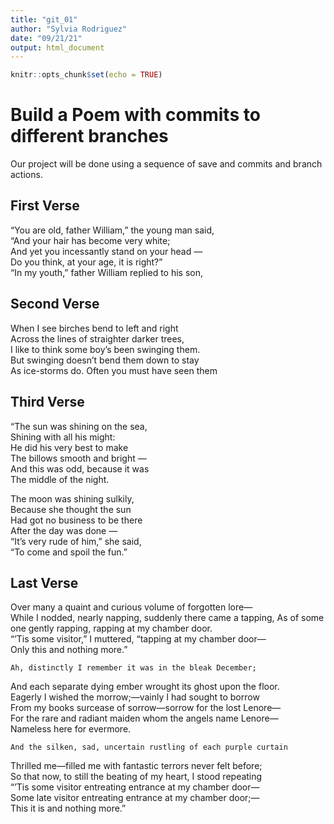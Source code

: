 ```yaml
---
title: "git_01"
author: "Sylvia Rodriguez"
date: "09/21/21"
output: html_document
---
```


```r
knitr::opts_chunk$set(echo = TRUE)
```
# Build a Poem with commits to different branches
Our project will be done using a sequence of save and commits and branch actions.
<!-- Do not modify or change any text in "!--" bracketed areas such as this --- these are instructions to
you, if you change any of this the git program will notice it and compromise your git merging strategy !-->

## First Verse 
<!--Put the first five lines of a poem by Lewis Carrol in this section!-->
"You are old, father William," the young man said,  
"And your hair has become very white;  
And yet you incessantly stand on your head —  
Do you think, at your age, it is right?"  
"In my youth," father William replied to his son,   


## Second Verse
<!--Put the first five lines of a poem by Robert Frost here!-->
When I see birches bend to left and right  
Across the lines of straighter darker trees,  
I like to think some boy’s been swinging them.  
But swinging doesn’t bend them down to stay  
As ice-storms do. Often you must have seen them  



## Third Verse
<!--Put the first two verses of The Walrus and the Carpenter here!-->

"The sun was shining on the sea,  
     Shining with all his might:  
He did his very best to make  
 The billows smooth and bright —  
And this was odd, because it was  
 The middle of the night.  

The moon was shining sulkily,  
 Because she thought the sun   
Had got no business to be there   
  After the day was done —  
"It's very rude of him," she said,  
      "To come and spoil the fun."   
      

## Last Verse
<!--Put a short poem of your choice 8-20 lines,here!-->

Over many a quaint and curious volume of forgotten lore—  
    While I nodded, nearly napping, suddenly there came a tapping, 
As of some one gently rapping, rapping at my chamber door.  
“’Tis some visitor,” I muttered, “tapping at my chamber door—  
            Only this and nothing more.”  

    Ah, distinctly I remember it was in the bleak December;  
And each separate dying ember wrought its ghost upon the floor.  
    Eagerly I wished the morrow;—vainly I had sought to borrow  
    From my books surcease of sorrow—sorrow for the lost Lenore—  
For the rare and radiant maiden whom the angels name Lenore—  
            Nameless here for evermore.  

    And the silken, sad, uncertain rustling of each purple curtain 
Thrilled me—filled me with fantastic terrors never felt before;  
    So that now, to still the beating of my heart, I stood repeating  
    “’Tis some visitor entreating entrance at my chamber door—  
Some late visitor entreating entrance at my chamber door;—  
            This it is and nothing more.”  
